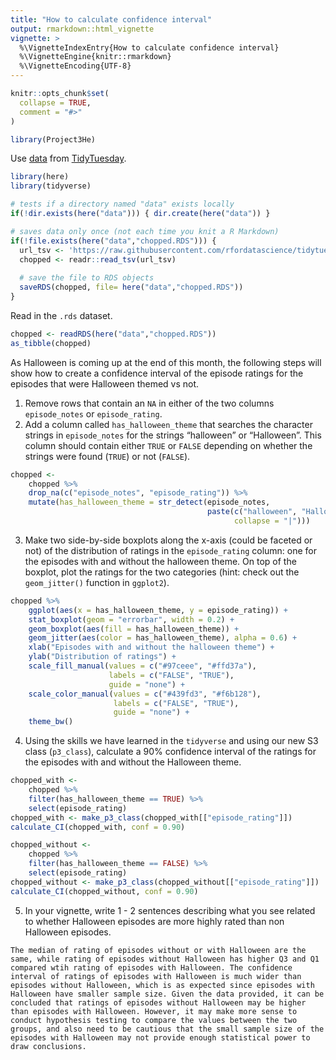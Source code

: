 ```yaml
---
title: "How to calculate confidence interval"
output: rmarkdown::html_vignette
vignette: >
  %\VignetteIndexEntry{How to calculate confidence interval}
  %\VignetteEngine{knitr::rmarkdown}
  %\VignetteEncoding{UTF-8}
---
```


```r
knitr::opts_chunk$set(
  collapse = TRUE,
  comment = "#>"
)
```

```r
library(Project3He)
```


Use [data](https://github.com/rfordatascience/tidytuesday/blob/master/data/2020/2020-08-25/readme.md) from [TidyTuesday](https://www.tidytuesday.com/).


```r
library(here)
library(tidyverse)
```


```r
# tests if a directory named "data" exists locally
if(!dir.exists(here("data"))) { dir.create(here("data")) }

# saves data only once (not each time you knit a R Markdown)
if(!file.exists(here("data","chopped.RDS"))) {
  url_tsv <- 'https://raw.githubusercontent.com/rfordatascience/tidytuesday/master/data/2020/2020-08-25/chopped.tsv'
  chopped <- readr::read_tsv(url_tsv)
  
  # save the file to RDS objects
  saveRDS(chopped, file= here("data","chopped.RDS"))
}
```


Read in the `.rds` dataset.


```r
chopped <- readRDS(here("data","chopped.RDS"))
as_tibble(chopped)
```


As Halloween is coming up at the end of this month, the following steps will show how to create a confidence interval of the episode ratings for the episodes that were Halloween themed vs not.


1. Remove rows that contain an `NA` in either of the two columns `episode_notes` or `episode_rating`.
2. Add a column called `has_halloween_theme` that searches the character strings in `episode_notes` for the strings "halloween" or "Halloween". This column should contain either `TRUE` or `FALSE` depending on whether the strings were found (`TRUE`) or not (`FALSE`).

```r
chopped <-
    chopped %>%
    drop_na(c("episode_notes", "episode_rating")) %>%
    mutate(has_halloween_theme = str_detect(episode_notes,
                                            paste(c("halloween", "Halloween"),
                                                  collapse = "|")))
```


3. Make two side-by-side boxplots along the x-axis (could be faceted or not) of the distribution of ratings in the `episode_rating` column: one for the episodes with and without the halloween theme. On top of the boxplot, plot the ratings for the two categories (hint: check out the `geom_jitter()` function in `ggplot2`).

```r
chopped %>%
    ggplot(aes(x = has_halloween_theme, y = episode_rating)) +
    stat_boxplot(geom = "errorbar", width = 0.2) +
    geom_boxplot(aes(fill = has_halloween_theme)) +
    geom_jitter(aes(color = has_halloween_theme), alpha = 0.6) +
    xlab("Episodes with and without the halloween theme") +
    ylab("Distribution of ratings") +
    scale_fill_manual(values = c("#97ceee", "#ffd37a"),
                      labels = c("FALSE", "TRUE"),
                      guide = "none") +
    scale_color_manual(values = c("#439fd3", "#f6b128"),
                       labels = c("FALSE", "TRUE"),
                       guide = "none") +
    theme_bw()
```


4. Using the skills we have learned in the `tidyverse` and using our new S3 class (`p3_class`), calculate a 90% confidence interval of the ratings for the episodes with and without the Halloween theme.

```r
chopped_with <-
    chopped %>%
    filter(has_halloween_theme == TRUE) %>%
    select(episode_rating)
chopped_with <- make_p3_class(chopped_with[["episode_rating"]])
calculate_CI(chopped_with, conf = 0.90)
```

```r
chopped_without <-
    chopped %>%
    filter(has_halloween_theme == FALSE) %>%
    select(episode_rating)
chopped_without <- make_p3_class(chopped_without[["episode_rating"]])
calculate_CI(chopped_without, conf = 0.90)
```

5. In your vignette, write 1 - 2 sentences describing what you see related to whether Halloween episodes are more highly rated than non Halloween episodes.

```
The median of rating of episodes without or with Halloween are the same, while rating of episodes without Halloween has higher Q3 and Q1 compared wtih rating of episodes with Halloween. The confidence interval of ratings of episodes with Halloween is much wider than episodes without Halloween, which is as expected since episodes with Halloween have smaller sample size. Given the data provided, it can be concluded that ratings of episodes without Halloween may be higher than episodes with Halloween. However, it may make more sense to conduct hypothesis testing to compare the values between the two groups, and also need to be cautious that the small sample size of the episodes with Halloween may not provide enough statistical power to draw conclusions.
```
